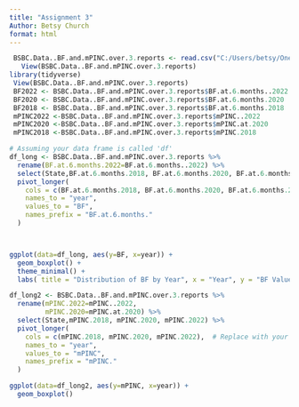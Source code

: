 ```yaml
---
title: "Assignment 3"
Author: Betsy Church
format: html
---
```


```r
 BSBC.Data..BF.and.mPINC.over.3.reports <- read.csv("C:/Users/betsy/OneDrive/Desktop/Master's Degree/BSBC Data. BF and mPINC over 3 reports.csv")
   View(BSBC.Data..BF.and.mPINC.over.3.reports)
library(tidyverse)
 View(BSBC.Data..BF.and.mPINC.over.3.reports)
 BF2022 <- BSBC.Data..BF.and.mPINC.over.3.reports$BF.at.6.months..2022
 BF2020 <- BSBC.Data..BF.and.mPINC.over.3.reports$BF.at.6.months.2020
 BF2018 <- BSBC.Data..BF.and.mPINC.over.3.reports$BF.at.6.months.2018
 mPINC2022 <-BSBC.Data..BF.and.mPINC.over.3.reports$mPINC..2022
 mPINC2020 <-BSBC.Data..BF.and.mPINC.over.3.reports$mPINC.at.2020
 mPINC2018 <-BSBC.Data..BF.and.mPINC.over.3.reports$mPINC.2018
```

```r
# Assuming your data frame is called 'df'
df_long <- BSBC.Data..BF.and.mPINC.over.3.reports %>%
  rename(BF.at.6.months.2022=BF.at.6.months..2022) %>%
  select(State,BF.at.6.months.2018, BF.at.6.months.2020, BF.at.6.months.2022) %>%
  pivot_longer(
    cols = c(BF.at.6.months.2018, BF.at.6.months.2020, BF.at.6.months.2022),  # Replace with your column names
    names_to = "year",
    values_to = "BF", 
    names_prefix = "BF.at.6.months."
  )



ggplot(data=df_long, aes(y=BF, x=year)) +
  geom_boxplot() + 
  theme_minimal() + 
  labs( title = "Distribution of BF by Year", x = "Year", y = "BF Value" )

```
```r
df_long2 <- BSBC.Data..BF.and.mPINC.over.3.reports %>%
  rename(mPINC.2022=mPINC..2022,
         mPINC.2020=mPINC.at.2020) %>%
  select(State,mPINC.2018, mPINC.2020, mPINC.2022) %>%
  pivot_longer(
    cols = c(mPINC.2018, mPINC.2020, mPINC.2022),  # Replace with your column names
    names_to = "year",
    values_to = "mPINC", 
    names_prefix = "mPINC."
  )

ggplot(data=df_long2, aes(y=mPINC, x=year)) +
  geom_boxplot()

```